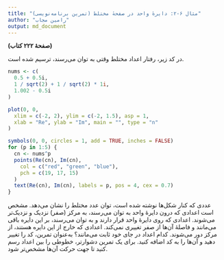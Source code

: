 ```yaml
---
title: "مثال ۶-۲: دایرهٔ واحد در صفحهٔ مختلط (تمرین برنامه‌نویسی)"
author: "رامین مجاب"
output: md_document
---
```


**(صفحهٔ ۲۲۲ کتاب)**

در کد زیر، رفتار اعداد مختلط وقتی به توان می‌رسند، ترسیم شده است.
```r
nums <- c(
  0.5 + 0.5i, 
  1 / sqrt(2) + 1 / sqrt(2) * 1i,
  1.002 - 0.5i
)

plot(0, 0,
  xlim = c(-2, 2), ylim = c(-2, 1.5), asp = 1,
  xlab = "Re", ylab = "Im", main = "", type = "n"
)

symbols(0, 0, circles = 1, add = TRUE, inches = FALSE)
for (p in 1:5) {
  cn <- nums^p
  points(Re(cn), Im(cn),
    col = c("red", "green", "blue"),
    pch = c(19, 17, 15)
  )
  text(Re(cn), Im(cn), labels = p, pos = 4, cex = 0.7)
}
```
عددی که کنار شکل‌ها نوشته شده است، توان عدد مختلط را نشان می‌دهد.
مشخص است اعدادی که درون دایرهٔ واحد به توان می‌رسند، به مرکز (صفر) نزدیک و نزدیک‌تر می‌شوند. اعدادی که روی دایرهٔ واحد قرار دارند و به توان می‌رسند، بر این دایره باقی می‌مانند و فاصلهٔ آن‌ها از صفر تغییری نمی‌کند. اعدادی که خارج از این دایره هستند، از مرکز دور می‌شوند.  کدام اعداد در جای خود ثابت می‌مانند؟ به‌عنوان تمرین، کد را تغییر دهید و آن‌ها را به کد اضافه کنید. برای یک تمرین دشوارتر، خطوطی را بین اعداد رسم کنید تا جهت حرکت آن‌ها مشخص‌تر شود.

